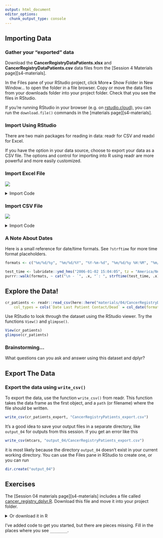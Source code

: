 ```yaml
---
output: html_document
editor_options: 
  chunk_output_type: console
---
```


## Importing Data

### Gather your "exported" data

Download the **CancerRegistryDataPatients.xlsx** and **CancerRegistryDataPatients.csv** data files from the [Session 4 Materials page][s4-materials].

In the [Files]{.rstudio-tab} pane of your RStudio project, click [More]{.menu-item} &rtrif; [Show Folder in New Window...]{.menu-item} to open the folder in a file browser. 
Copy or move the data files from your downloads folder into your project folder.
Check that you see the files in RStudio.

::: {.bs-callout .bs-callout-info}
If you're running RStudio in your browser (e.g. on [rstudio.cloud](https://rstudio.cloud)), you can run the `download.file()` commands in the [materials page][s4-materials].
:::

### Import Using RStudio

There are two main packages for reading in data: [readr]{.pkg} for CSV and [readxl]{.pkg} for Excel.

If you have the option in your data source, choose to export your data as a CSV file.
The options and control for importing into R using [readr]{.pkg} are more powerful and more easily customized.

### Import Excel File

![](images/rstudio-11-import-dataset-excel.png)

<details><summary>Import Code</summary>

```r
library(readxl)
cr_patients <- read_excel("CancerRegistryDataPatients.xlsx",
                          col_types = c("numeric", "numeric", "text",
                                        "text", "text", "text", "date", "text"))
```
</details>

### Import CSV File

![](images/rstudio-12-import-dataset-csv.png)

<details><summary>Import Code</summary>

```r
library(readr)
cr_patients <- read_csv("CancerRegistryDataPatients.csv", 
    col_types = cols(`Date Last Patient Contact/Dead` = col_date(format = "%m/%d/%y")))
```
</details>

### A Note About Dates

Here is a small reference for date/time formats.
See `?strftime` for more time format placeholders.

```r
formats <- c("%m/%d/%y", "%m/%d/%Y", "%Y-%m-%d", "%m/%d/%y %H:%M", "%m/%d/%y %H:%M:%S", "%m/%d/%y %I:%M:%S %p")

test_time <- lubridate::ymd_hms("2006-01-02 15:04:05", tz = "America/New_York")
purrr::walk(formats, ~ cat("\n - `", .x, "`: ", strftime(test_time, .x), "\n", sep = ""))
```

## Explore the Data!

```r
cr_patients <- readr::read_csv(here::here("materials/04/CancerRegistryDataPatients.csv"), 
    col_types = cols(`Date Last Patient Contact/Dead` = col_date(format = "%m/%d/%y")))
```

Use RStudio to look through the dataset using the RStudio viewer.
Try the functions `View()` and `glimpse()`.

```r
View(cr_patients)
glimpse(cr_patients)
```

### Brainstorming...

What questions can you ask and answer using this dataset and [dplyr]{.pkg}?

## Export The Data

### Export the data using `write_csv()`

To export the data, use the function `write_csv()` from [readr]{.pkg}.
This function takes the data frame as the first object, and a `path` (or filename) where the file should be written.

```r
write_csv(cr_patients_export, "CancerRegistryPatients_export.csv")
```

It's a good idea to save your output files in a separate directory, like `output_04` for outputs from this session.
If you get an error like this

```r
write_csv(mtcars, "output_04/CancerRegistryPatients_export.csv")
```

it is most likely because the directory `output_04` doesn't exist in your current working directory.
You can use the [Files]{.rstudio-tab} pane in RStudio to create one, or you can run

```r
dir.create("output_04")
```

## Exercises

The [Session 04 materials page][s4-materials] includes a file called [cancer_registry_dplyr.R](materials/04/cancer_registry_dplyr.R).
Download this file and move it into your project folder.

<details><summary>Or download it in R</summary>

```r
download.file("https://gerkelab.github.io/core-r-course/materials/04/cancer_registry_dplyr.R", "cancer_registry_dplyr.R")
```
</details>

I've added code to get you started, but there are pieces missing.
Fill in the places where you see `________`.
